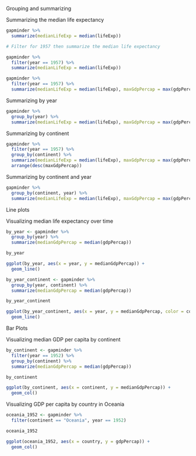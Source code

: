 Grouping and summarizing

Summarizing the median life expectancy

```r
gapminder %>%
  summarize(medianLifeExp = median(lifeExp))

# Filter for 1957 then summarize the median life expectancy

gapminder %>%
  filter(year == 1957) %>%
  summarize(medianLifeExp = median(lifeExp))

gapminder %>%
  filter(year == 1957) %>%
  summarize(medianLifeExp = median(lifeExp), maxGdpPercap = max(gdpPercap))

```


Summarizing by year

```r
gapminder %>%
  group_by(year) %>%
  summarize(medianLifeExp = median(lifeExp), maxGdpPercap = max(gdpPercap))

```


Summarizing by continent

```r
gapminder %>%
  filter(year == 1957) %>%
  group_by(continent) %>%
  summarize(medianLifeExp = median(lifeExp), maxGdpPercap = max(gdpPercap)) %>%
  arrange(desc(maxGdpPercap))

```


Summarizing by continent and year

```r
gapminder %>%
  group_by(continent, year) %>%
  summarize(medianLifeExp = median(lifeExp), maxGdpPercap = max(gdpPercap))

```

Line plots

Visualizing median life expectancy over time

```r

by_year <- gapminder %>%
  group_by(year) %>%
  summarize(medianGdpPercap = median(gdpPercap))

by_year

ggplot(by_year, aes(x = year, y = medianGdpPercap)) +
  geom_line()

```

```r

by_year_continent <- gapminder %>%
  group_by(year, continent) %>%
  summarize(medianGdpPercap = median(gdpPercap))

by_year_continent

ggplot(by_year_continent, aes(x = year, y = medianGdpPercap, color = continent)) +
  geom_line()

```


Bar Plots

Visualizing median GDP per capita by continent

```r

by_continent <- gapminder %>%
  filter(year == 1952) %>%
  group_by(continent) %>%
  summarize(medianGdpPercap = median(gdpPercap))

by_continent

ggplot(by_continent, aes(x = continent, y = medianGdpPercap)) +
  geom_col()

```


Visualizing GDP per capita by country in Oceania

```r

oceania_1952 <- gapminder %>%
  filter(continent == "Oceania", year == 1952)

oceania_1952

ggplot(oceania_1952, aes(x = country, y = gdpPercap)) +
  geom_col()

```
